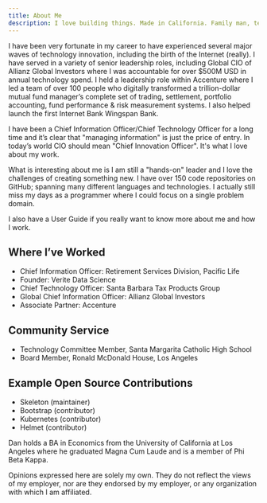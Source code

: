 ```yaml
---
title: About Me
description: I love building things. Made in California. Family man, technologist and Hacker News aficionado. Eternally curious.
---
```


I have been very fortunate in my career to have experienced several major waves of technology innovation, including the birth of the Internet (really). I have served in a variety of senior leadership roles, including Global CIO of Allianz Global Investors where I was accountable for over $500M USD in annual technology spend. I held a leadership role within Accenture where I led a team of over 100 people who digitally transformed a trillion-dollar mutual fund manager’s complete set of trading, settlement, portfolio accounting, fund performance & risk measurement systems. I also helped launch the first Internet Bank Wingspan Bank.

I have been a Chief Information Officer/Chief Technology Officer for a long time and it’s clear that "managing information" is just the price of entry. In today’s world CIO should mean "Chief Innovation Officer". It's what I love about my work.

What is interesting about me is I am still a "hands-on" leader and I love the challenges of creating something new. I have over 150 code repositories on GitHub; spanning many different languages and technologies. I actually still miss my days as a programmer where I could focus on a single problem domain.

I also have a User Guide if you really want to know more about me and how I work.

## Where I’ve Worked

- Chief Information Officer: Retirement Services Division, Pacific Life
- Founder: Verite Data Science
- Chief Technology Officer: Santa Barbara Tax Products Group
- Global Chief Information Officer: Allianz Global Investors
- Associate Partner: Accenture

## Community Service

- Technology Committee Member, Santa Margarita Catholic High School
- Board Member, Ronald McDonald House, Los Angeles

## Example Open Source Contributions

- Skeleton (maintainer)
- Bootstrap (contributor)
- Kubernetes (contributor)
- Helmet (contributor)

Dan holds a BA in Economics from the University of California at Los Angeles where he graduated Magna Cum Laude and is a member of Phi Beta Kappa.

Opinions expressed here are solely my own. They do not reflect the views of my employer, nor are they endorsed by my employer, or any organization with which I am affiliated.
